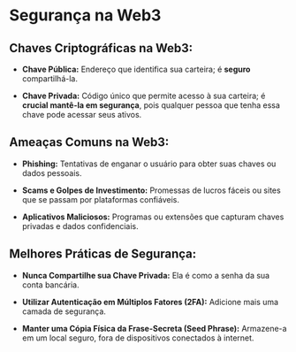 # **Segurança na Web3**

## **Chaves Criptográficas na Web3:**

- **Chave Pública:** Endereço que identifica sua carteira; é **seguro** compartilhá-la.

- **Chave Privada:** Código único que permite acesso à sua carteira; é **crucial mantê-la em segurança**, pois qualquer pessoa que tenha essa chave pode acessar seus ativos.

## **Ameaças Comuns na Web3:**

- **Phishing:** Tentativas de enganar o usuário para obter suas chaves ou dados pessoais.

- **Scams e Golpes de Investimento:** Promessas de lucros fáceis ou sites que se passam por plataformas confiáveis.

- **Aplicativos Maliciosos:** Programas ou extensões que capturam chaves privadas e dados confidenciais.

## **Melhores Práticas de Segurança:**

- **Nunca Compartilhe sua Chave Privada:** Ela é como a senha da sua conta bancária.

- **Utilizar Autenticação em Múltiplos Fatores (2FA):** Adicione mais uma camada de segurança.

- **Manter uma Cópia Física da Frase-Secreta (Seed Phrase):** Armazene-a em um local seguro, fora de dispositivos conectados à internet.
